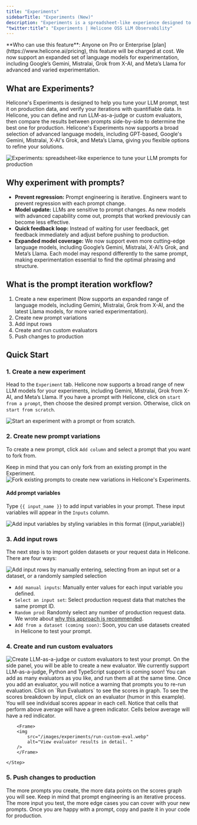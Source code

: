 ```yaml
---
title: "Experiments"
sidebarTitle: "Experiments (New)"
description: "Experiments is a spreadsheet-like experience designed to tune your LLM prompts for production. "
"twitter:title": "Experiments | Helicone OSS LLM Observability"
---
```



<Info>
  **Who can use this feature**: Anyone on Pro or Enterprise
  [plan](https://www.helicone.ai/pricing), this feature will be charged at cost.
</Info>
We now support an expanded set of language models for experimentation, including Google’s Gemini, Mistralai, Grok from X-AI, and Meta’s Llama for advanced and varied experimentation.

## What are Experiments?

Helicone's Experiments is designed to help you tune your LLM prompt, test it on production data, and verify your iterations with quantifiable data. In Helicone, you can define and run LLM-as-a-judge or custom evaluators, then compare the results between prompts side-by-side to determine the best one for production. Helicone's Experiments now supports a broad selection of advanced language models, including GPT-based, Google's Gemini, Mistralai, X-AI's Grok, and Meta’s Llama, giving you flexible options to refine your solutions.

<Frame>
  <img
    src="/images/experiments/experiments-cover.webp"
    alt="Experiments: spreadsheet-like experience to tune your LLM prompts for production"
  />
</Frame>

## Why experiment with prompts?

- **Prevent regression:** Prompt engineering is iterative. Engineers want to prevent regression with each prompt change.
- **Model update:** LLMs are sensitive to prompt changes. As new models with advanced capability come out, prompts that worked previously can become less effective.
- **Quick feedback loop:** Instead of waiting for user feedback, get feedback immediately and adjust before pushing to production.
- **Expanded model coverage:** We now support even more cutting-edge language models, including Google’s Gemini, Mistralai, X-AI’s Grok, and Meta’s Llama. Each model may respond differently to the same prompt, making experimentation essential to find the optimal phrasing and structure.

## What is the prompt iteration workflow?

1. Create a new experiment (Now supports an expanded range of language models, including Gemini, Mistralai, Grok from X-AI, and the latest Llama models, for more varied experimentation).
2. Create new prompt variations
3. Add input rows
4. Create and run custom evaluators
5. Push changes to production

## Quick Start

### 1. Create a new experiment

Head to the `Experiment` tab. Helicone now supports a broad range of new LLM models for your experiments, including Gemini, Mistralai, Grok from X-AI, and Meta’s Llama. If you have a prompt with Helicone, click on `start from a prompt`, then choose the desired prompt version. Otherwise, click on `start from scratch`.

<Frame>
  <img
    src="/images/experiments/create-new-experiment.webp"
    alt="Start an experiment with a prompt or from scratch. "
  />
</Frame>

### 2. Create new prompt variations

To create a new prompt, click `Add column` and select a prompt that you want to fork from.

<Note>
  Keep in mind that you can only fork from an existing prompt in the Experiment.
</Note>

<Frame>
  <img
    src="/images/experiments/fork-prompt.webp"
    alt="Fork existing prompts to create new variations in Helicone's Experiments. "
  />
</Frame>

#### Add prompt variables

Type `{{ input_name }}` to add input variables in your prompt. These input variables will appear in the `Inputs` column.

<Frame>
  <img
    src="/images/experiments/input-variable.webp"
    alt="Add input variables by styling variables in this format {{input_variable}}"
  />
</Frame>

### 3. Add input rows

The next step is to import golden datasets or your request data in Helicone. There are four ways:

<Frame>
  <img
    src="/images/experiments/add-input.webp"
    alt="Add input rows by manually entering, selecting from an input set or a dataset, or a randomly sampled selection"
  />
</Frame>

- `Add manual inputs`: Manually enter values for each input variable you defined.
- `Select an input set`: Select production request data that matches the same prompt ID.
- `Random prod`: Randomly select any number of production request data. We wrote about [why this approach is recommended](https://www.helicone.ai/blog/prompt-evaluation-for-llms).
- `Add from a dataset (coming soon)`: Soon, you can use datasets created in Helicone to test your prompt.

### 4. Create and run custom evaluators

<Frame>
  <img
    src="/images/experiments/select-eval.webp"
    alt="Create LLM-as-a-judge or custom evaluators to test your prompt. "
  />
</Frame>

<Steps>
    <Step title="Toggle on `Show scores`."></Step>
    <Step title="Under the dropdown, select 'Create new custom evaluators'"></Step>
    <Step title="Create the evaluator">
        On the side panel, you will be able to create a new evaluator. We currently support LLM-as-a-judge, Python and TypeScript support is coming soon!
        <Tip>You can add as many evaluators as you like, and run them all at the same time. </Tip>
    </Step>
    <Step title="Run Evaluator">
        Once you add an evaluator, you will notice a warning that prompts you to re-run evaluation. Click on `Run Evaluators` to see the scores in graph.
    </Step>
    <Step title="(Optional) View score breakdown">
        To see the scores breakdown by input, click on an evaluator (humor in this example). You will see individual scores appear in each cell. 
        Notice that cells that perform above average will have a green indicator. Cells below average will have a red indicator.

        <Frame>
        <img
            src="/images/experiments/run-custom-eval.webp"
            alt="View evaluator results in detail. "
        />
        </Frame>

    </Step>

</Steps>

### 5. Push changes to production

The more prompts you create, the more data points on the scores graph you will see. Keep in mind that prompt engineering is an iterative process. The more input you test, the more edge cases you can cover with your new prompts.
Once you are happy with a prompt, copy and paste it in your code for production.

<QuestionsSection />
